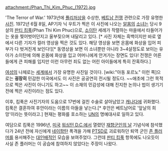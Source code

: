 attachment:/Phan_Thi_Kim_Phuc_(1972).jpg

{{{#!html
<iframe width="560" height="315" src="https://www.youtube.com/embed/oYaCgJpwypU" frameborder="0" allowfullscreen></iframe>
}}}
'The Terror of War.' 1973년에 [[퓰리처상]]을 수상한, [[베트남 전쟁]] 관련으로 가장 유명한 [[사진]]. 1972년 6월 8일, AP기자 닉 우트가 찍은 이 사진에 나오는 [[알몸]]의 [[소녀]]는 당시 9살의 [[판티 킴푹]](Phan Thi Kim Phuc)으로, [[소이탄]] 세례가 작렬하는 마을에서 타들어가는 옷을 찢어벗어던지고 울부짖으며 내달리고 있다. [* 사진 자체는 흑백이지만 바로 옆에서 다른 기자가 컬러 영상을 찍은 것도 있다. 해당 영상을 보면 온몸에 화상을 입어 피부가 다 벗겨진게 보인다!][* 동영상을 보면 이 소녀뿐만 아니라 3~4살정도로 보이는 유아가 소이탄에 의해 온몸에 화상을 입고 어머니에게 안겨가는 장면도 있다! 전쟁은 어른들에게 큰 피해를 입지만 이런 아무런 죄도 없는 어린 아이들에게 특히 잔혹하다.]

[[여성]]의 나체로는 [[세계]]에서 가장 유명한 사진일 것이다. [wiki:"아동 포르노" 이런 쪽]으로는 '''굉장히''' 민감한 미국에서도 이 사진은 공공연히 전시될 정도다. ~~애초에 그런 목적으로 찍은 사진이 아니기도 하고~~ 이 소재의 민감성에 대해 진지한 논의나 법이 생기기 전에 찍은 사진이라는 점도 있다.

이후, 킴푹은 사진기자의 도움으로 17번에 걸친 수술로 살아남았고 [[캐나다]]에 귀화했다. 킴푹은 결혼하여 후안이라는 이름의 아들을 낳는다.[* 후안은 베트남어로 '앞날의 희망'이라는 뜻이라고.] 현재는 평화를 호소하는 [[UN]]의 명예대사로 일하고 있다.

여담으로 킴푹은 1996년, [[미국]] [[워싱턴 D.C.]]에서 열렸던 [[재향군인의 날]] 기념식에 참석했다가 24년 전에 자신에게 [[네이팜탄]] 폭격을 가해 [[PTSD]]로 괴로워하던 퇴역 군인 [[존 플러머]]를 용서해주는 [[대인배]]적인 모습을 보여주었다. 그런데 [[판티 킴푹]] 항목에도 나오듯이 사실 존 플러머는 이 공습에 참여하지 않았다는 주장이 나왔다.
